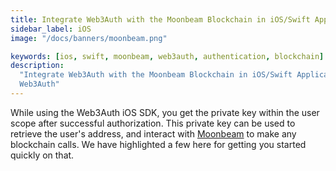 ```yaml
---
title: Integrate Web3Auth with the Moonbeam Blockchain in iOS/Swift Applications
sidebar_label: iOS
image: "/docs/banners/moonbeam.png"

keywords: [ios, swift, moonbeam, web3auth, authentication, blockchain]
description:
  "Integrate Web3Auth with the Moonbeam Blockchain in iOS/Swift Applications | Documentation -
  Web3Auth"
---
```



<SEO
  title="Integrate Web3Auth with the Moonbeam Blockchain in iOS/Swift Applications"
  description="Integrate Web3Auth with the Moonbeam Blockchain in iOS/Swift Applications | Documentation - Web3Auth"
  image="https://web3auth.io/docs/banners/moonbeam.png"
  slug="/connect-blockchain/evm/moonbeam/ios"
/>

While using the Web3Auth iOS SDK, you get the private key within the user scope after successful
authorization. This private key can be used to retrieve the user's address, and interact with
[Moonbeam](https://moonbeam.network/) to make any blockchain calls. We have highlighted a few here
for getting you started quickly on that.

<EVMInteraction />
